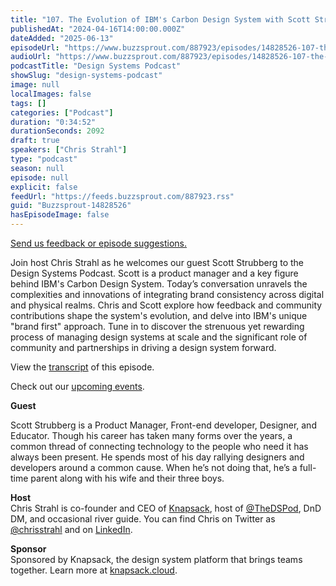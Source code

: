 ```yaml
---
title: "107. The Evolution of IBM's Carbon Design System with Scott Strubberg"
publishedAt: "2024-04-16T14:00:00.000Z"
dateAdded: "2025-06-13"
episodeUrl: "https://www.buzzsprout.com/887923/episodes/14828526-107-the-evolution-of-ibm-s-carbon-design-system-with-scott-strubberg.mp3"
audioUrl: "https://www.buzzsprout.com/887923/episodes/14828526-107-the-evolution-of-ibm-s-carbon-design-system-with-scott-strubberg.mp3"
podcastTitle: "Design Systems Podcast"
showSlug: "design-systems-podcast"
image: null
localImages: false
tags: []
categories: ["Podcast"]
duration: "0:34:52"
durationSeconds: 2092
draft: true
speakers: ["Chris Strahl"]
type: "podcast"
season: null
episode: null
explicit: false
feedUrl: "https://feeds.buzzsprout.com/887923.rss"
guid: "Buzzsprout-14828526"
hasEpisodeImage: false
---
```

[Send us feedback or episode suggestions.](https://www.buzzsprout.com/twilio/text_messages/887923/open_sms)

Join host Chris Strahl as he welcomes our guest Scott Strubberg to the Design Systems Podcast. Scott is a product manager and a key figure behind IBM's Carbon Design System. Today’s conversation unravels the complexities and innovations of integrating brand consistency across digital and physical realms. Chris and Scott explore how feedback and community contributions shape the system's evolution, and delve into IBM's unique "brand first" approach. Tune in to discover the strenuous yet rewarding process of managing design systems at scale and the significant role of community and partnerships in driving a design system forward. 

View the [transcript](https://docs.google.com/document/d/14SD2sl4mcgRHA7_IcvKd786bSli_V_ac3ewFxyt6_gY/edit?usp=drive_link) of this episode.  
  
Check out our [upcoming events](https://www.knapsack.cloud/events).  

**Guest**

Scott Strubberg is a Product Manager, Front-end developer, Designer, and Educator. Though his career has taken many forms over the years, a common thread of connecting technology to the people who need it has always been present. He spends most of his day rallying designers and developers around a common cause. When he’s not doing that, he’s a full-time parent along with his wife and their three boys.

**Host**  
Chris Strahl is co-founder and CEO of [Knapsack](https://www.knapsack.cloud/), host of [@TheDSPod](https://twitter.com/thedspod), DnD DM, and occasional river guide. You can find Chris on Twitter as [@chrisstrahl](https://twitter.com/chrisstrahl) and on [LinkedIn](https://www.linkedin.com/in/chrisstrahl/).  
  
**Sponsor**  
Sponsored by Knapsack, the design system platform that brings teams together. Learn more at [knapsack.cloud](https://www.knapsack.cloud/?utm_source=podcast).
